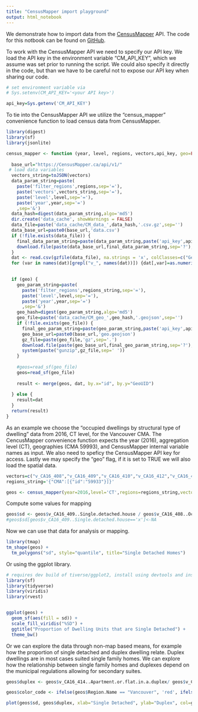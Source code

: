 ```yaml
---
title: "CensusMapper import playground"
output: html_notebook
---
```


We demonstrate how to import data from the [CensusMapper](https://CensusMapper.ca) API. The code for this notbook can be found on [GitHub](https://github.com/mountainMath/r-censusmapper).

To work with the CensusMapper API we need to specify our API key. We load the API key in the environment variable "CM_API_KEY", which we assume was set prior to running the script. We could also specify it directly in the code, but than we have to be careful not to expose our API key when sharing our code.

```r
# set environment variable via 
# Sys.setenv(CM_API_KEY='<your API key>')

api_key=Sys.getenv('CM_API_KEY')
```


To tie into the CensusMapper API we utilize the "census_mapper" convenience function to load census data from CensusMapper.

```r

library(digest)
library(sf)
library(jsonlite)

census_mapper <- function (year, level, regions, vectors,api_key, geo=FALSE) {
  
  base_url="https://CensusMapper.ca/api/v1/"
 # load data variables
  vectors_string=toJSON(vectors)
  data_param_string=paste(
    paste('filter_regions',regions,sep='='),
    paste('vectors',vectors_string,sep='='),
    paste('level',level,sep='='),
    paste('year',year,sep='=')
    ,sep='&')
  data_hash=digest(data_param_string,algo='md5')
  dir.create('data_cache', showWarnings = FALSE)
  data_file=paste('data_cache/CM_data_',data_hash,'.csv.gz',sep='')
  data_base_url=paste0(base_url,'data.csv')
  if (!file.exists(data_file)) {
    final_data_param_string=paste(data_param_string,paste('api_key',api_key,sep='='),sep='&')
    download.file(paste(data_base_url,final_data_param_string,sep='?'),data_file)
  }
  dat <- read.csv(gzfile(data_file), na.strings = 'x', colClasses=c("GeoUID"="character"))
  for (var in names(dat)[grepl("v_", names(dat))]) {dat[,var]=as.numeric(as.character(dat[,var]))}

  
  if (geo) {
    geo_param_string=paste(
      paste('filter_regions',regions_string,sep='='),
      paste('level',level,sep='='),
      paste('year',year,sep='=')
      ,sep='&')
    geo_hash=digest(geo_param_string,algo='md5')
    geo_file=paste('data_cache/CM_geo_',geo_hash,'.geojson',sep='')
    if (!file.exists(geo_file)) {
      final_geo_param_string=paste(geo_param_string,paste('api_key',api_key,sep='='),sep='&')
      geo_base_url=paste0(base_url,'geo.geojson')
      gz_file=paste(geo_file,'gz',sep='.')
      download.file(paste(geo_base_url,final_geo_param_string,sep='?'),gz_file)
      system(paste("gunzip",gz_file,sep=' '))
    }
    
    #geos=read_sf(geo_file)
    geos=read_sf(geo_file)
    
    result <- merge(geos, dat, by.x="id", by.y="GeoUID")
    
  } else {
    result=dat
  }
  return(result)
}

```


As an example we choose the "occupied dwellings by structural type of dwelling" data from 2016, CT level, for the Vancouver CMA. The CencusMapper convenience function expects the year (2016), aggregation level (CT), geographies (CMA 59993), and CensusMapper internal variable names as input. We also need to speficy the CensusMapper API key for access. Lastly we may specify the "geo" flag, if it is set to TRUE we will also load the spatial data.

```r
vectors=c("v_CA16_408","v_CA16_409","v_CA16_410","v_CA16_412","v_CA16_413","v_CA16_414","v_CA16_415","v_CA16_416","v_CA16_417")
regions_string='{"CMA":[{"id":"59933"}]}'

geos <- census_mapper(year=2016,level='CT',regions=regions_string,vectors=vectors,api_key=api_key,geo=TRUE)

```

Compute some values for mapping

```r
geos$sd <- geos$v_CA16_409..Single.detached.house / geos$v_CA16_408..Occupied.private.dwellings.by.structural.type.of.dwelling.data
#geos$sd[geos$v_CA16_409..Single.detached.house=='x']<-NA
```


Now we can use that data for analysis or mapping.


```r
library(tmap)
tm_shape(geos) +
  tm_polygons("sd", style="quantile", title="Single Detached Homes")
```

Or using the ggplot library.

```r

# requires dev build of tiverse/ggplot2, install using devtools and install_github('tidyverse/ggplot2') if needed
library(sf)
library(tidyverse)
library(viridis)
library(rvest)


ggplot(geos) +
  geom_sf(aes(fill = sd)) +
  scale_fill_viridis("%SD") +
  ggtitle("Proportion of Dwelling Units that are Single Detached") +
  theme_bw()
```


Or we can explore the data through non-map based means, for example how the proportion of single detached and duplex dwelling relate. Duplex dwellings are in most cases suited single family homes. We can explore how the relationship between single family homes and duplexes depend on the municipal regulations allowing for secondary suites.

```r
geos$duplex <- geos$v_CA16_414..Apartment.or.flat.in.a.duplex/ geos$v_CA16_408..Occupied.private.dwellings.by.structural.type.of.dwelling.data

geos$color_code <- ifelse(geos$Region.Name == "Vancouver", 'red', ifelse(geos$Region.Name == "Burnaby", 'blue', ifelse(geos$Region.Name == "Surrey", 'green', 'grey')))

plot(geos$sd, geos$duplex, xlab="Single Detached", ylab="Duplex", col=geos$color_code)
```


